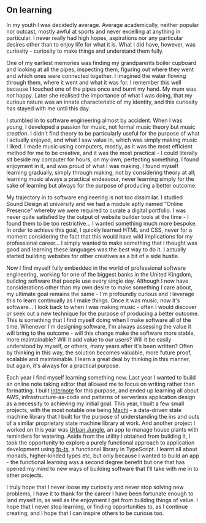 
<BlogHeader wordCount={915} title="On learning" />

## On learning

In my youth I was decidedly average. Average academically, neither popular nor outcast, mostly awful at sports and never excelling at anything in particular. I never really had high hopes, aspirations nor any particular desires other than to enjoy life for what it is. What I did have, however, was curiosity - curiosity to make things and understand them fully.

One of my earliest memories was finding my grandparents boiler cupboard and looking at all the pipes, inspecting them, figuring out where they went and which ones were connected together. I imagined the water flowing through them, where it went and what it was for. I remember this well because I touched one of the pipes once and burnt my hand. My mum was _not_ happy. Later she realised the importance of what I was doing, that my curious nature was an innate characteristic of my identity, and this curiosity has stayed with me until this day.

I stumbled in to software engineering almost by accident. When I was young, I developed a passion for music, not formal music theory but music _creation_. I didn't find theory to be particularly useful for the purpose of what I actually enjoyed, and what I saw value in, which was simply making music I liked. I made music using computers, mostly, as it was the most efficient method for me to be creative, and it was the most practical - I could literally sit beside my computer for hours, on my own, perfecting something. I found enjoyment in it, and was proud of what I was making. I found myself learning gradually, simply through making, not by considering theory at all; learning music always a practical endeavour, never learning simply for the sake of learning but always for the purpose of producing a better outcome.

My trajectory in to software engineering is not too dissimilar. I studied Sound Design at university and we had a module aptly named "Online Presence" whereby we were required to curate a digital portfolio. I was never quite satisfied by the output of website builder tools at the time - I found them to be too restrictive... I wanted something much more bespoke. In order to achieve this goal, I quickly learned HTML and CSS, never for a moment considering the fact that this would have wild implications for my professional career... I simply wanted to make something that I thought was good and learning these languages was the best way to do it. I actually started building websites for other creatives as a bit of a side hustle.

Now I find myself fully embedded in the world of professional software engineering, working for one of the biggest banks in the United Kingdom, building software that people use every single day. Although I now have considerations other than my own desire to make something _I_ care about, my ultimate goal remains the same - I'm profoundly curious and I leverage this to learn continually as I make things. Once it was music, now it's software... I look back to when I was making music - often I would discover or seek out a new technique for the purpose of producing a better outcome. This is something that I find myself doing when I make software all of the time. Whenever I'm designing software, I'm always assessing the value it will bring to the outcome - will this change make the software more stable, more maintainable? Will it add value to our users? Will it be easily understood by myself, or others, many years after it's been written? Often by thinking in this way, the solution becomes valuable, more future proof, scalable and maintainable. I learn a great deal by thinking in this manner, but again, it's always for a practical purpose.

Each year I find myself learning something new. Last year I wanted to build an online note taking editor that allowed me to focus on writing rather than formatting. I built [Internote](https://github.com/josephluck/internote) for this purpose, and ended up learning all about AWS, infrastructure-as-code and patterns of serverless application design as a necessity to achieving my initial goal. This year, I built a few small projects, with the most notable one being [Machi](https://github.com/josephluck/machi) - a data-driven state machine library that I built for the purpose of understanding the ins and outs of a similar proprietary state machine library at work. And another project I worked on this year was [Urban Jungle](https://github.com/josephluck/urban-jungle), an app to manage house plants with reminders for watering. Aside from the utility I obtained from building it, I took the opportunity to explore a purely functional approach to application development using [fp-ts](https://github.com/gcanti/fp-ts), a functional library in TypeScript. I learnt all about monads, higher-kinded types etc, but only because I wanted to build an app - the functional learning was a second degree benefit but one that has opened my mind to new ways of building software that I'll take with me in to other projects.

I truly hope that I never loose my curiosity and never stop solving new problems, I have it to thank for the career I have been fortunate enough to land myself in, as well as the enjoyment I get from building things of value. I hope that I never stop learning, or finding opportunities to, as I continue creating, and I hope that I can inspire others to be curious too.

<BlogHeader />

